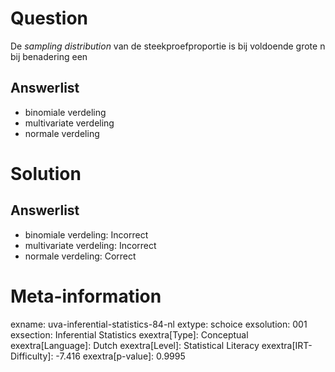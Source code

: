 Question
========

De *sampling distribution* van de steekproefproportie is bij voldoende
grote n bij benadering een

Answerlist
----------

* binomiale verdeling
* multivariate verdeling
* normale verdeling

Solution
========

Answerlist
----------

* binomiale verdeling: Incorrect
* multivariate verdeling: Incorrect
* normale verdeling: Correct

Meta-information
================
exname: uva-inferential-statistics-84-nl
extype: schoice
exsolution: 001
exsection: Inferential Statistics
exextra[Type]: Conceptual
exextra[Language]: Dutch
exextra[Level]: Statistical Literacy
exextra[IRT-Difficulty]: -7.416
exextra[p-value]: 0.9995
